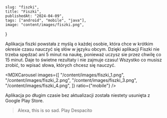 
    slug: "fiszki",
    title: "Fiszki",
    publishedAt: "2024-04-09",
    tags: ["android", "mobile", "java"],
    image: "content/images/fiszki.png",
}

Aplikacja fiszki powstała z myślą o każdej osobie, która chce w krótkim okresie czasu nauczyć się słów w języku obcym.
Dzięki aplikacji Fiszki nie trzeba spędzać ani 5 minut na naukę, ponieważ uczysz sie przez chwilę co 15 minut.
Daje to świetne rezultaty i nie zajmuje czasu! Wszystko co musisz zrobić, to wpisać słowa, których chcesz się nauczyć.

<MDXCarousel
    images={[
        "/content/images/fiszki_1.png",
        "/content/images/fiszki_2.png",
        "/content/images/fiszki_3.png",
        "/content/images/fiszki_4.png",
    ]}
    ratio={"mobile"}
/>

Aplikacja po długim czasie bez aktualizacji została niestety usunięta z Google Play Store.

> Alexa, this is so sad. Play Despacito
